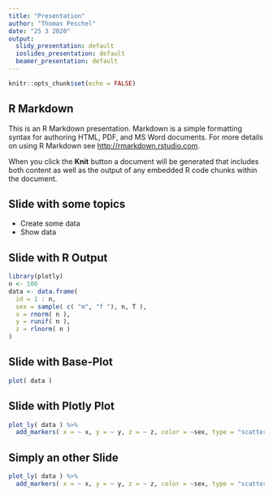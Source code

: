 ```yaml
---
title: "Presentation"
author: "Thomas Peschel"
date: "25 3 2020"
output:
  slidy_presentation: default
  ioslides_presentation: default
  beamer_presentation: default
---
```


```r
knitr::opts_chunk$set(echo = FALSE)
```


## R Markdown

This is an R Markdown presentation. Markdown is a simple formatting syntax for authoring HTML, PDF, and MS Word documents. For more details on using R Markdown see <http://rmarkdown.rstudio.com>.

When you click the **Knit** button a document will be generated that includes both content as well as the output of any embedded R code chunks within the document.

## Slide with some topics

- Create some data
- Show data

## Slide with R Output

```r
library(plotly)
n <- 100
data <- data.frame(
  id = 1 : n,
  sex = sample( c( "m", "f "), n, T ),
  x = rnorm( n ),
  y = runif( n ),
  z = rlnorm( n )
)
```

## Slide with Base-Plot

```r
plot( data )
```


## Slide with Plotly Plot

```r
plot_ly( data ) %>%
  add_markers( x = ~ x, y = ~ y, z = ~ z, color = ~sex, type = "scatter3d", mode = "markers", colors = c( "red", "dodgerblue3" ) )
```

## Simply an other Slide
```r
plot_ly( data ) %>%
  add_markers( x = ~ x, y = ~ y, z = ~ z, color = ~sex, type = "scatter3d", mode = "markers", colors = c( "red", "dodgerblue3" ) )
```



